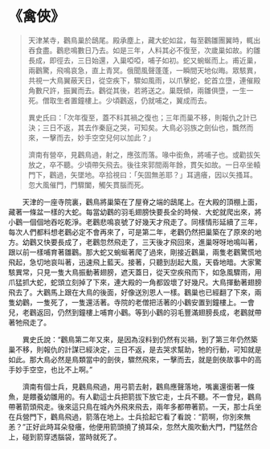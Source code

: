 # 《禽俠》

> 天津某寺，鸛鳥巢於鴟尾。殿承塵上，藏大蛇如盆，每至鸛雛團翼時，輒出吞食盡。鸛悲鳴數日乃去。如是三年，人料其必不復至，次歲巢如故。約雛長成，即徑去，三日始還，入巢啞啞，哺子如初。蛇又蜿蜒而上。甫近巢，兩鸛驚，飛鳴哀急，直上青冥。俄聞風聲蓬蓬，一瞬間天地似晦。眾駭異，共視一大鳥翼蔽天日，從空疾下，驟如風雨，以爪擊蛇，蛇首立墮，連催殿角數尺許，振翼而去。鸛從其後，若將送之。巢既傾，兩雛俱墮，一生一死。僧取生者置鐘樓上。少頃鸛返，仍就哺之，翼成而去。
>
> 異史氏曰：「次年復至，蓋不料其禍之復也；三年而巢不移，則報仇之計已決；三日不返，其去作秦庭之哭，可知矣。大鳥必羽族之劍仙也，飄然而來，一擊而去，妙手空空兒何以加此？」
>
> 濟南有營卒，見鸛鳥過，射之，應弦而落。喙中銜魚，將哺子也。或勸拔矢放之，卒不聽。少頃帶矢飛去。後往來郭間兩年餘，貫矢如故。一日卒坐轅門下，鸛過，矢墜地。卒拾視曰：「矢固無恙耶？」耳適癢，因以矢搔耳。忽大風催門，門驟闔，觸矢貫腦而死。

&emsp;&emsp;天津的一座寺院裏，鸛鳥將巢築在了屋脊之端的鴟尾上。在大殿的頂棚上面，藏著一條盆一樣的大蛇。每當幼鸛的羽毛翅膀快要長全的時候．大蛇就爬出來，將小鸛一個個地吞吃乾淨。老鸛悲鳴哀號了好幾天才飛走了。同樣情形延續了三年，每次人們都料想老鸛必定不會再來了，可是第二年，老鸛仍然把巢築在了原來的地方。幼鸛又快要長成了，老鸛忽然飛走了，三天後才飛回來，進巢呀呀地鳴叫著，跟以前一樣哺育著雛鸛。那大蛇又蜿蜒著爬了過來，剛接近鸛巢，兩隻老鸛驚慌地飛起，急切地哀叫著，迅速飛上藍天。接著，只聽到刮起大風，天昏地暗。大家驚駭異常，只見一隻大鳥振動著翅膀，遮天蓋日，從天空疾飛而下，如急風驟雨，用爪猛抓大蛇，蛇頭立刻掉了下來，連大殿的一角都毀壞了好幾尺。大鳥揮動著翅膀飛去了。大鸛馬上跟在大鳥的後面，好像送別恩人一樣。鸛巢也已經翻了下來，兩隻幼鸛，一隻死了，一隻還活著。寺院的老僧把活著的小鸛安置到鐘樓上。一會兒，老鸛返回，仍然到鐘樓上哺育小鸛。等到小鸛的羽毛豐滿翅膀長成，老鸛就帶著牠飛走了。

&emsp;&emsp;異史氏說：“鸛鳥第二年又來，是因為沒料到仍然有災禍，到了第三年仍然築巢不移，則報仇的計謀已經決定，三日不返，是去哭求幫助，牠的行動，可知就是如此。那大鳥必然是鳥類當中的劍俠，驟然飛來，一擊而去，就是劍俠故事中的高手妙手空空，也比不上啊。”

&emsp;&emsp;濟南有個士兵，見鸛鳥飛過，用弓箭去射，鸛鳥應聲落地，嘴裏還銜著一條魚，是餵養幼雛用的。有人勸這士兵把箭拔下放它走，士兵不聽。不一會兒，鸛鳥帶著箭頭飛走。後來這只鳥在城內外飛來飛去，兩年多都帶著箭。一天，那士兵坐在兵營門下，鸛鳥飛過，箭落在地上。士兵拾起它看了看說：“箭啊，你別來無恙？”正好此時耳朵發癢，他便用箭頭撓了撓耳朵，忽然大風吹動大門，門猛然合上，碰到箭穿透腦袋，當時就死了。
